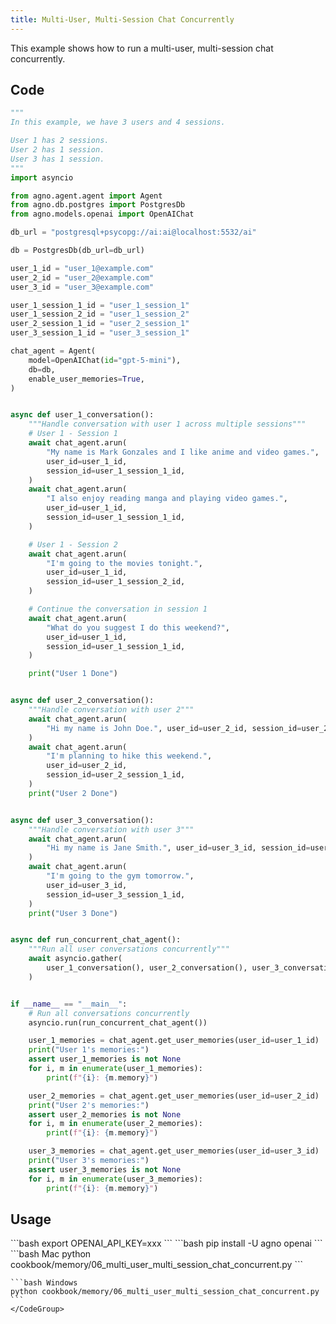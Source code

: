 ```yaml
---
title: Multi-User, Multi-Session Chat Concurrently
---
```


This example shows how to run a multi-user, multi-session chat concurrently.

## Code

```python multi_user_multi_session_chat_concurrent.py
"""
In this example, we have 3 users and 4 sessions.

User 1 has 2 sessions.
User 2 has 1 session.
User 3 has 1 session.
"""
import asyncio

from agno.agent.agent import Agent
from agno.db.postgres import PostgresDb
from agno.models.openai import OpenAIChat

db_url = "postgresql+psycopg://ai:ai@localhost:5532/ai"

db = PostgresDb(db_url=db_url)

user_1_id = "user_1@example.com"
user_2_id = "user_2@example.com"
user_3_id = "user_3@example.com"

user_1_session_1_id = "user_1_session_1"
user_1_session_2_id = "user_1_session_2"
user_2_session_1_id = "user_2_session_1"
user_3_session_1_id = "user_3_session_1"

chat_agent = Agent(
    model=OpenAIChat(id="gpt-5-mini"),
    db=db,
    enable_user_memories=True,
)


async def user_1_conversation():
    """Handle conversation with user 1 across multiple sessions"""
    # User 1 - Session 1
    await chat_agent.arun(
        "My name is Mark Gonzales and I like anime and video games.",
        user_id=user_1_id,
        session_id=user_1_session_1_id,
    )
    await chat_agent.arun(
        "I also enjoy reading manga and playing video games.",
        user_id=user_1_id,
        session_id=user_1_session_1_id,
    )

    # User 1 - Session 2
    await chat_agent.arun(
        "I'm going to the movies tonight.",
        user_id=user_1_id,
        session_id=user_1_session_2_id,
    )

    # Continue the conversation in session 1
    await chat_agent.arun(
        "What do you suggest I do this weekend?",
        user_id=user_1_id,
        session_id=user_1_session_1_id,
    )

    print("User 1 Done")


async def user_2_conversation():
    """Handle conversation with user 2"""
    await chat_agent.arun(
        "Hi my name is John Doe.", user_id=user_2_id, session_id=user_2_session_1_id
    )
    await chat_agent.arun(
        "I'm planning to hike this weekend.",
        user_id=user_2_id,
        session_id=user_2_session_1_id,
    )
    print("User 2 Done")


async def user_3_conversation():
    """Handle conversation with user 3"""
    await chat_agent.arun(
        "Hi my name is Jane Smith.", user_id=user_3_id, session_id=user_3_session_1_id
    )
    await chat_agent.arun(
        "I'm going to the gym tomorrow.",
        user_id=user_3_id,
        session_id=user_3_session_1_id,
    )
    print("User 3 Done")


async def run_concurrent_chat_agent():
    """Run all user conversations concurrently"""
    await asyncio.gather(
        user_1_conversation(), user_2_conversation(), user_3_conversation()
    )


if __name__ == "__main__":
    # Run all conversations concurrently
    asyncio.run(run_concurrent_chat_agent())

    user_1_memories = chat_agent.get_user_memories(user_id=user_1_id)
    print("User 1's memories:")
    assert user_1_memories is not None
    for i, m in enumerate(user_1_memories):
        print(f"{i}: {m.memory}")

    user_2_memories = chat_agent.get_user_memories(user_id=user_2_id)
    print("User 2's memories:")
    assert user_2_memories is not None
    for i, m in enumerate(user_2_memories):
        print(f"{i}: {m.memory}")

    user_3_memories = chat_agent.get_user_memories(user_id=user_3_id)
    print("User 3's memories:")
    assert user_3_memories is not None
    for i, m in enumerate(user_3_memories):
        print(f"{i}: {m.memory}")
```

## Usage

<Steps>
  <Snippet file="create-venv-step.mdx" />

  <Step title="Set your API key">
    ```bash
    export OPENAI_API_KEY=xxx
    ```
  </Step>

  <Step title="Install libraries">
    ```bash
    pip install -U agno openai
    ```
  </Step>

  <Step title="Run Example">
    <CodeGroup>
    ```bash Mac
    python cookbook/memory/06_multi_user_multi_session_chat_concurrent.py
    ```

    ```bash Windows
    python cookbook/memory/06_multi_user_multi_session_chat_concurrent.py
    ```
    </CodeGroup>
  </Step>
</Steps>
